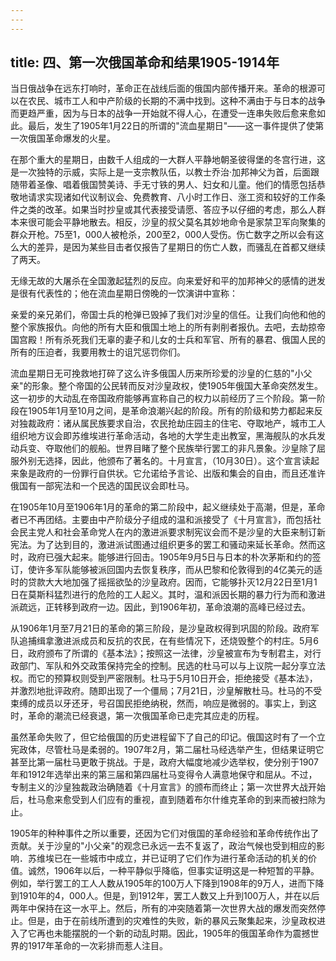 ```yaml
---
---
---
```

title: 四、第一次俄国革命和结果1905-1914年
---



当日俄战争在远东打响时，革命正在战线后面的俄国内部传播开来。革命的根源可以在农民、城市工人和中产阶级的长期的不满中找到。这种不满由于与日本的战争而更趋严重，因为与日本的战争一开始就不得人心，在遭受一连串失败后愈来愈如此。最后，发生了1905年1月22日的所谓的"流血星期日"——这一事件提供了使第一次俄国革命爆发的火星。

在那个重大的星期日，由数千人组成的一大群人平静地朝圣彼得堡的冬宫行进，这是一次独特的示威，实际上是一支宗教队伍，以教士乔治·加邦神父为首，后面跟随带着圣像、唱着俄国赞美诗、手无寸铁的男人、妇女和儿童。他们的情愿包括恭敬地请求实现诸如代议制议会、免费教育、八小时工作日、涨工资和较好的工作条件之类的改革。如果当时抄皇或其代表接受请愿、答应予以仔细的考虑，那么人群本来很可能会平静地散去。相反，沙皇的叔父莫名其妙地命令是家禁卫军向聚集的群众开枪。75至1，000人被枪杀，200至2，000人受伤。伤亡数字之所以会有这么大的差异，是因为某些目击者仅报告了星期日的伤亡人数，而骚乱在首都又继续了两天。

无缘无故的大屠杀在全国激起猛烈的反应。向来爱好和平的加邦神父的感情的迸发是很有代表性的；他在流血星期日傍晚的一饮演讲中宣称：

亲爱的亲兄弟们，帝国士兵的枪弹已毁掉了我们对沙皇的信任。让我们向他和他的整个家族报仇。向他的所有大臣和俄国土地上的所有剥削者报仇。去吧，去劫掠帝国宫殿！所有杀死我们无辜的妻子和儿女的士兵和军官、所有的暴君、俄国人民的所有的压迫者，我要用教士的诅咒惩罚你们。

流血星期日无可挽救地打碎了这么许多俄国人历来所珍爱的沙皇的仁慈的"小父亲"的形象。整个帝国的公民转而反对沙皇政权，使1905年俄国大革命突然发生。这一初步的大动乱在帝国政府能够再宣称自己的权力以前经历了三个阶段。第一阶段在1905年1月至10月之间，是革命浪潮兴起的阶段。所有的阶级和势力都起来反对独裁政府：诸从属民族要求自治，农民抢劫庄园主的住宅、夺取地产，城市工人组织地方议会即苏维埃进行革命活动，各地的大学生走出教室，黑海舰队的水兵发动兵变、夺取他们的舰船。世界目睹了整个民族举行罢工的非凡景象。沙皇除了屈服外别无选择，因此，他颁布了著名的。十月宣言，（10月30日）。这个宣言读起来象是政府的一份罪行自供状。它允诺给予言论、出版和集会的自由，而且还准许俄国有一部宪法和一个民选的国民议会即杜马。

在1905年10月至1906年1月的革命的第二阶段中，起义继续处于高潮，但是，革命者已不再团结。主要由中产阶级分子组成的温和派接受了《十月宣言》，而包括社会民主党人和社会革命党人在内的激进派要求制宪议会而不是沙皇的大臣来制订新宪法。为了达到目的，激进派试图通过组织更多的罢工和骚动来延长革命。然而这时，政府已强大起来。能够进行回击。1905年9月5日与日本的朴次茅斯和约的签订，使许多军队能够被派回国内去恢复秩序，而从巴黎和伦敦得到的4亿美元的适时的贷款大大地加强了摇摇欲坠的沙皇政府。因而，它能够扑灭12月22日至1月1日在莫斯科猛烈进行的危险的工人起义。其时，温和派因长期的暴力行为而和激进派疏远，正转移到政府一边。因此，到1906年初，革命浪潮的高峰已经过去。

从1906年1月至7月21日的革命的第三阶段，是沙皇政权得到巩固的阶段。政府军队追捕缉拿激进派成员和反抗的农民，在有些情况下，还烧毁整个的村庄。5月6日，政府颁布了所谓的《基本法》；按照这一法律，沙皇被宣布为专制君主，对行政部门、军队和外交政策保持完全的控制。民选的杜马可以与上议院一起分享立法权。而它的预算权则受到严密限制。杜马于5月10日开会，拒绝接受《基本法》，并激烈地批评政府。随即出现了一个僵局；7月21日，沙皇解散杜马。杜马的不受束缚的成员以牙还牙，号召国民拒绝纳税，然而，响应是微弱的。事实上，到这时，革命的潮流已经衰退，第一次俄国革命已走完其应走的历程。

虽然革命失败了，但它给俄国的历史进程留下了自己的印记。俄国这时有了一个立宪政体，尽管杜马是柔弱的。1907年2月，第二届杜马经选举产生，但结果证明它甚至比第一届杜马更敢于挑战。于是，政府大幅度地减少选举权，使分别于1907年和1912年选举出来的第三届和第四届杜马变得令人满意地保守和屈从。不过，专制主义的沙皇独裁政治确随着《十月宣言》的颁布而终止；第一次世界大战开始后，杜马愈来愈受到人们应有的重视，直到随着布尔什维克革命的到来而被扫除为止。

1905年的种种事件之所以重要，还因为它们对俄国的革命经验和革命传统作出了贡献。关于沙皇的"小父亲"的观念已永远一去不复返了，政治气候也受到相应的影响．苏维埃已在一些城市中成立，并已证明了它们作为进行革命活动的机关的价值。诚然，1906年以后，一种平静似乎降临，但事实证明这是一种短暂的平静。例如，举行罢工的工人人数从1905年的100万人下降到1908年的9万人，进而下降到1910年的4，000人。但是，到1912年，罢工人数又上升到100万人，并在以后两年中保持在这一水平上。然后，所有的冲突随着第一次世界大战的爆发而突然停止。但是，由于在前线所遭到的灾难性的失败，新的暴风云聚集起来，沙皇政权进入了它再也未能摆脱的一个新的动乱时期。因此，1905年的俄国革命作为震撼世界的1917年革命的一次彩排而惹人注目。